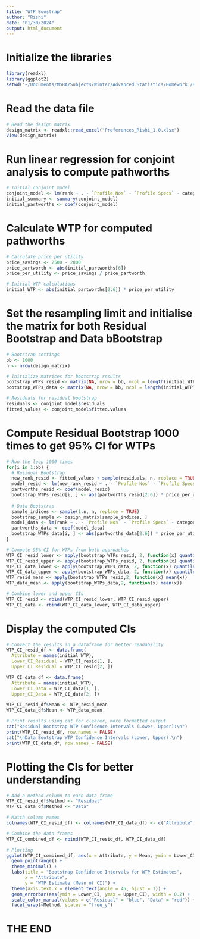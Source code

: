 ```yaml
---
title: "WTP Boostrap"
author: "Rishi"
date: "01/30/2024"
output: html_document
---
```


# Initialize the libraries

```r

library(readxl)
library(ggplot2)
setwd('~/Documents/MSBA/Subjects/Winter/Advanced Statistics/Homework /Homework 2/')

```

# Read the data file

```r

# Read the design matrix
design_matrix <- readxl::read_excel("Preferences_Rishi_1.0.xlsx")
View(design_matrix)
```

# Run linear regression for conjoint analysis to compute pathworths

```r

# Initial conjoint model
conjoint_model <- lm(rank ~ . - `Profile Nos` - `Profile Specs` - category - score, data = design_matrix)
initial_summary <- summary(conjoint_model)
initial_partworths <- coef(conjoint_model)

```

# Calculate WTP for computed pathworths

```r

# Calculate price per utility
price_savings <- 2500 - 2000
price_partworth <- abs(initial_partworths[6])
price_per_utility <- price_savings / price_partworth

# Initial WTP calculations
initial_WTP <- abs(initial_partworths[2:6]) * price_per_utility

```

# Set the resampling limit and initialise the matrix for both Residual Bootstrap and Data bBootstrap

```r

# Bootstrap settings
bb <- 1000
n <- nrow(design_matrix)

# Initialize matrices for bootstrap results
bootstrap_WTPs_resid <- matrix(NA, nrow = bb, ncol = length(initial_WTP))
bootstrap_WTPs_data <- matrix(NA, nrow = bb, ncol = length(initial_WTP))

# Residuals for residual bootstrap
residuals <- conjoint_model$residuals
fitted_values <- conjoint_model$fitted.values

```

# Compute Residual Bootstrap 1000 times to get 95% CI for WTPs

```r

# Run the loop 1000 times
for(i in 1:bb) {
  # Residual Bootstrap
  new_rank_resid <- fitted_values + sample(residuals, n, replace = TRUE)
  model_resid <- lm(new_rank_resid ~ . - `Profile Nos` - `Profile Specs` - category - score, data = design_matrix)
  partworths_resid <- coef(model_resid)
  bootstrap_WTPs_resid[i, ] <- abs(partworths_resid[2:6]) * price_per_utility
  
  # Data Bootstrap
  sample_indices <- sample(1:n, n, replace = TRUE)
  bootstrap_sample <- design_matrix[sample_indices, ]
  model_data <- lm(rank ~ . - `Profile Nos` - `Profile Specs` - category - score, data = bootstrap_sample)
  partworths_data <- coef(model_data)
  bootstrap_WTPs_data[i, ] <- abs(partworths_data[2:6]) * price_per_utility
}

# Compute 95% CI for WTPs from both approaches
WTP_CI_resid_lower <- apply(bootstrap_WTPs_resid, 2, function(x) quantile(x, probs = 0.025, na.rm = TRUE))
WTP_CI_resid_upper <- apply(bootstrap_WTPs_resid, 2, function(x) quantile(x, probs = 0.975, na.rm = TRUE))
WTP_CI_data_lower <- apply(bootstrap_WTPs_data, 2, function(x) quantile(x, probs = 0.025, na.rm = TRUE))
WTP_CI_data_upper <- apply(bootstrap_WTPs_data, 2, function(x) quantile(x, probs = 0.975, na.rm = TRUE))
WTP_resid_mean <- apply(bootstrap_WTPs_resid,2, function(x) mean(x))
WTP_data_mean <- apply(bootstrap_WTPs_data,2, function(x) mean(x))

# Combine lower and upper CIs
WTP_CI_resid <- rbind(WTP_CI_resid_lower, WTP_CI_resid_upper)
WTP_CI_data <- rbind(WTP_CI_data_lower, WTP_CI_data_upper)

```

# Display the computed CIs

```r

# Convert the results in a dataframe for better readability
WTP_CI_resid_df <- data.frame(
  Attribute = names(initial_WTP),
  Lower_CI_Residual = WTP_CI_resid[1, ],
  Upper_CI_Residual = WTP_CI_resid[2, ])

WTP_CI_data_df <- data.frame(
  Attribute = names(initial_WTP),
  Lower_CI_Data = WTP_CI_data[1, ],
  Upper_CI_Data = WTP_CI_data[2, ])

WTP_CI_resid_df$Mean <- WTP_resid_mean
WTP_CI_data_df$Mean <- WTP_data_mean

# Print results using cat for clearer, more formatted output
cat("Residual Bootstrap WTP Confidence Intervals (Lower, Upper):\n")
print(WTP_CI_resid_df, row.names = FALSE)
cat("\nData Bootstrap WTP Confidence Intervals (Lower, Upper):\n")
print(WTP_CI_data_df, row.names = FALSE)

```

# Plotting the CIs for better understanding

```r

# Add a method column to each data frame
WTP_CI_resid_df$Method <- "Residual"
WTP_CI_data_df$Method <- "Data"

# Match column names 
colnames(WTP_CI_resid_df) <- colnames(WTP_CI_data_df) <- c("Attribute", "Lower_CI", "Upper_CI","Mean" , "Method")

# Combine the data frames
WTP_CI_combined_df <- rbind(WTP_CI_resid_df, WTP_CI_data_df)

# Plotting
ggplot(WTP_CI_combined_df, aes(x = Attribute, y = Mean, ymin = Lower_CI, ymax = Upper_CI, color = Method)) +
  geom_pointrange() +
  theme_minimal() +
  labs(title = "Bootstrap Confidence Intervals for WTP Estimates",
       x = "Attribute",
       y = "WTP Estimate (Mean of CI)") +
  theme(axis.text.x = element_text(angle = 45, hjust = 1)) +
  geom_errorbar(aes(ymin = Lower_CI, ymax = Upper_CI), width = 0.2) +
  scale_color_manual(values = c("Residual" = "blue", "Data" = "red")) +
  facet_wrap(~Method, scales = "free_y")

```

# THE END